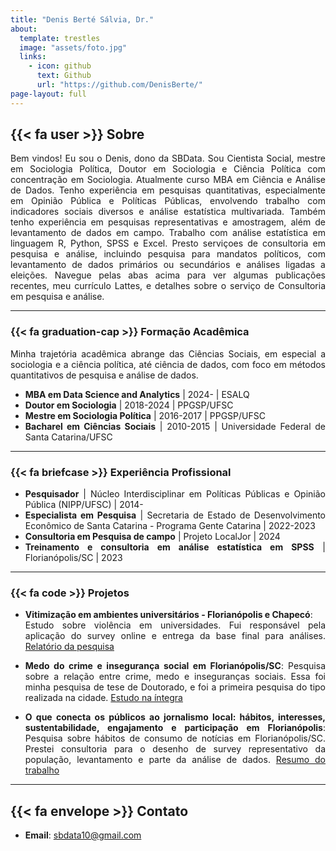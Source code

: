 ```yaml
---
title: "Denis Berté Sálvia, Dr."
about: 
  template: trestles
  image: "assets/foto.jpg"
  links:
    - icon: github
      text: Github
      url: "https://github.com/DenisBerte/"
page-layout: full
---
```


<style>
body {
  text-align: justify;
}
</style>


## {{< fa user >}} Sobre

Bem vindos! Eu sou o Denis, dono da SBData. Sou Cientista Social, mestre em Sociologia Política, Doutor em Sociologia e Ciência Política com concentração em Sociologia. Atualmente curso MBA em Ciência e Análise de Dados. Tenho experiência em pesquisas quantitativas, especialmente em Opinião Pública e Políticas Públicas, envolvendo trabalho com indicadores sociais diversos e análise estatística multivariada. Também tenho experiência em pesquisas representativas e amostragem, além de levantamento de dados em campo. Trabalho com análise estatística em linguagem R, Python, SPSS e Excel. Presto serviçoes de consultoria em pesquisa e análise, incluindo pesquisa para mandatos políticos, com levantamento de dados primários ou secundários e análises ligadas a eleições. Navegue pelas abas acima para ver algumas publicações recentes, meu currículo Lattes, e detalhes sobre o serviço de Consultoria em pesquisa e análise.

---

::: {.panel-tabset}

### {{< fa graduation-cap >}} Formação Acadêmica

Minha trajetória acadêmica abrange das Ciências Sociais, em especial a sociologia e a ciência política, até ciência de dados, com foco em métodos quantitativos de pesquisa e análise de dados.

- **MBA em Data Science and Analytics** \| 2024- \| ESALQ
- **Doutor em Sociologia** \| 2018-2024 \| PPGSP/UFSC
- **Mestre em Sociologia Política** \| 2016-2017 \| PPGSP/UFSC
- **Bacharel em Ciências Sociais** \| 2010-2015 \| Universidade Federal de Santa Catarina/UFSC

---

### {{< fa briefcase >}} Experiência Profissional

- **Pesquisador** \| Núcleo Interdisciplinar em Políticas Públicas e Opinião Pública (NIPP/UFSC) \| 2014-
- **Especialista em Pesquisa** \| Secretaria de Estado de Desenvolvimento Econômico de Santa Catarina - Programa Gente Catarina \| 2022-2023
- **Consultoria em Pesquisa de campo** \| Projeto LocalJor \| 2024
- **Treinamento e consultoria em análise estatística em SPSS** \| Florianópolis/SC \| 2023

---

### {{< fa code >}} Projetos

- **Vitimização em ambientes universitários - Florianópolis e Chapecó**:  
  Estudo sobre violência em universidades. Fui responsável pela aplicação do survey online e entrega da base final para análises. 
  [Relatório da pesquisa](https://nipp.ufsc.br/category/vitimizacao-e-sentimento-de-seguranca/)
  
- **Medo do crime e insegurança social em Florianópolis/SC**:
  Pesquisa sobre a relação entre crime, medo e inseguranças sociais. Essa foi minha pesquisa de tese de Doutorado, e foi a primeira pesquisa do tipo realizada na cidade.
  [Estudo na íntegra](https://repositorio.ufsc.br/handle/123456789/264518)
  
- **O que conecta os públicos ao jornalismo local: hábitos, interesses, sustentabilidade, engajamento e participação em Florianópolis**:
  Pesquisa sobre hábitos de consumo de notícias em Florianópolis/SC. Prestei consultoria para o desenho de survey representativo da população, levantamento e parte da análise de dados.
  [Resumo do trabalho](https://sistemas.intercom.org.br/pdf/submissao/nacional/17/06282024175731667f23bb0f809.pdf)

:::

---

## {{< fa envelope >}} Contato

- **Email**: [sbdata10@gmail.com](mailto:sbdata10@gmail.com)

